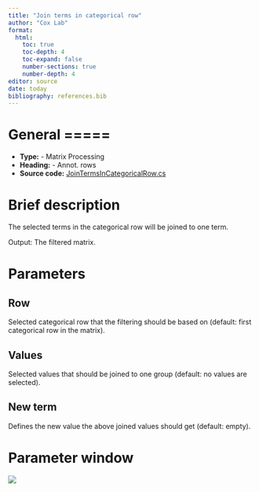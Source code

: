 ```yaml
---
title: "Join terms in categorical row"
author: "Cox Lab"
format: 
  html:
    toc: true
    toc-depth: 4
    toc-expand: false
    number-sections: true
    number-depth: 4
editor: source
date: today
bibliography: references.bib
---
```


# General =====

-   **Type:** - Matrix Processing
-   **Heading:** - Annot. rows
-   **Source code:** [JoinTermsInCategoricalRow.cs](https://github.com/JurgenCox/perseus-plugins/blob/master/PerseusPluginLib/AnnotRows/JoinTermsInCategoricalRow.cs)

# Brief description

The selected terms in the categorical row will be joined to one term.

Output: The filtered matrix.

```{=html}
<!-- This comment and the line above it must be preserved when editing this file!
The recommended sections are these, but they may be changed on a case by case basis.
===== Detailed description =====
===== Parameters =====
===== Theoretical background =====
===== Examples =====
Make changes only below this line! -->
```
# Parameters

## Row

Selected categorical row that the filtering should be based on (default: first categorical row in the matrix).

## Values

Selected values that should be joined to one group (default: no values are selected).

## New term

Defines the new value the above joined values should get (default: empty).

# Parameter window

![](images/annot.rows-join_terms_in_categorical_row-edited.png)

